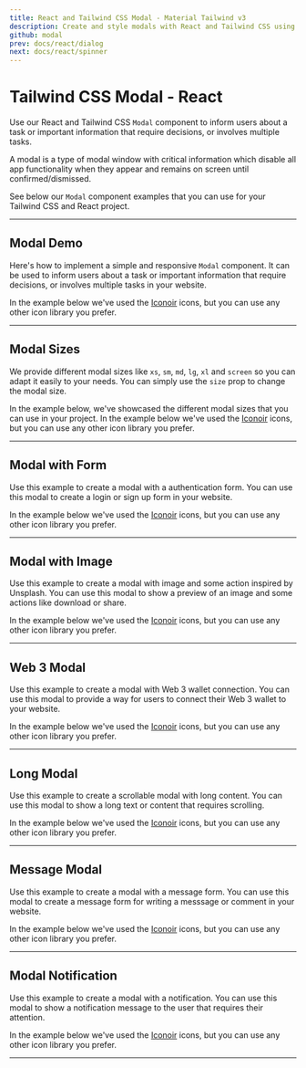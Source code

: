 ```yaml
---
title: React and Tailwind CSS Modal - Material Tailwind v3
description: Create and style modals with React and Tailwind CSS using Material Tailwind v3. Improve user interaction with responsive and customizable modal components.
github: modal
prev: docs/react/dialog
next: docs/react/spinner
---
```


# Tailwind CSS Modal - React

Use our React and Tailwind CSS `Modal` component to inform users about a task or important information that require decisions, or involves multiple tasks.

A modal is a type of modal window with critical information which disable all app functionality when they appear and remains on screen until confirmed/dismissed.

See below our `Modal` component examples that you can use for your Tailwind CSS and React project.

---

## Modal Demo

Here's how to implement a simple and responsive `Modal` component. It can be used to inform users about a task or important information that require decisions, or involves multiple tasks in your website.

In the example below we've used the [Iconoir](https://iconoir.com/) icons, but you can use any other icon library you prefer.

<PreviewWithCode relativePath="modal/modal-demo.tsx" language="react" />

---

## Modal Sizes

We provide different modal sizes like `xs`, `sm`, `md`, `lg`, `xl` and `screen` so you can adapt it easily to your needs. You can simply use the `size` prop to change the modal size.

In the example below, we've showcased the different modal sizes that you can use in your project. In the example below we've used the [Iconoir](https://iconoir.com/) icons, but you can use any other icon library you prefer.

<PreviewWithCode relativePath="modal/modal-sizes.tsx" language="react" />

---

## Modal with Form

Use this example to create a modal with a authentication form. You can use this modal to create a login or sign up form in your website.

In the example below we've used the [Iconoir](https://iconoir.com/) icons, but you can use any other icon library you prefer.

<PreviewWithCode relativePath="modal/modal-with-form.tsx" language="react" />

---

## Modal with Image

Use this example to create a modal with image and some action inspired by Unsplash. You can use this modal to show a preview of an image and some actions like download or share.

In the example below we've used the [Iconoir](https://iconoir.com/) icons, but you can use any other icon library you prefer.

<PreviewWithCode relativePath="modal/modal-with-image.tsx" language="react" />

---

## Web 3 Modal

Use this example to create a modal with Web 3 wallet connection. You can use this modal to provide a way for users to connect their Web 3 wallet to your website.

In the example below we've used the [Iconoir](https://iconoir.com/) icons, but you can use any other icon library you prefer.

<PreviewWithCode relativePath="modal/modal-web3.tsx" language="react" />

---

## Long Modal

Use this example to create a scrollable modal with long content. You can use this modal to show a long text or content that requires scrolling.

In the example below we've used the [Iconoir](https://iconoir.com/) icons, but you can use any other icon library you prefer.

<PreviewWithCode relativePath="modal/modal-long.tsx" language="react" />

---

## Message Modal

Use this example to create a modal with a message form. You can use this modal to create a message form for writing a messsage or comment in your website.

In the example below we've used the [Iconoir](https://iconoir.com/) icons, but you can use any other icon library you prefer.

<PreviewWithCode relativePath="modal/modal-message.tsx" language="react" />

---

## Modal Notification

Use this example to create a modal with a notification. You can use this modal to show a notification message to the user that requires their attention.

In the example below we've used the [Iconoir](https://iconoir.com/) icons, but you can use any other icon library you prefer.

<PreviewWithCode relativePath="modal/modal-notification.tsx" language="react" />

---
